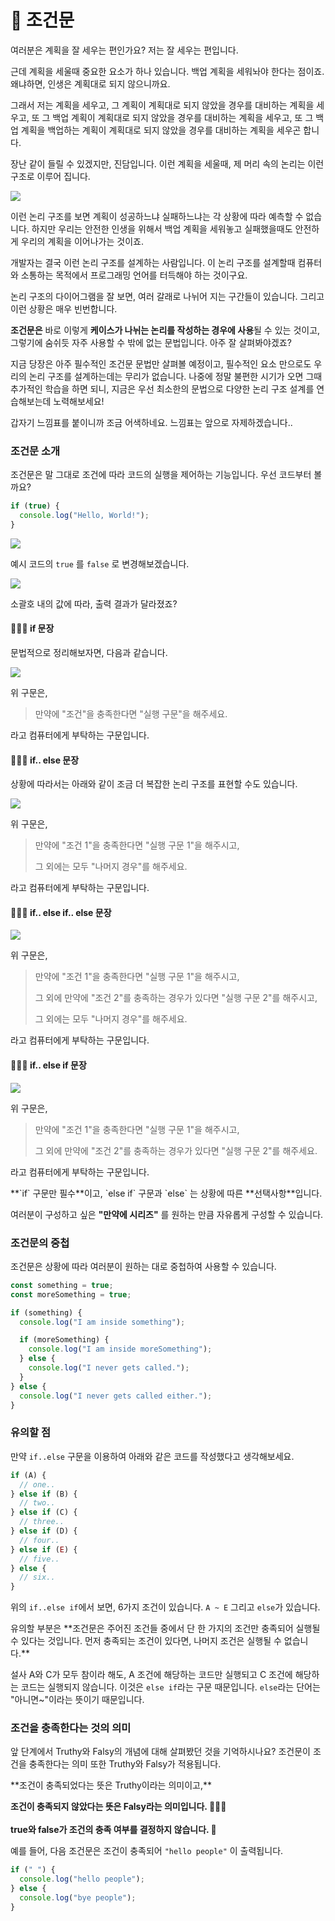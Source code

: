 # 📗 조건문

여러분은 계획을 잘 세우는 편인가요? 저는 잘 세우는 편입니다.

근데 계획을 세울때 중요한 요소가 하나 있습니다. 백업 계획을 세워놔야 한다는 점이죠. 왜냐하면, 인생은 계획대로 되지 않으니까요.

그래서 저는 계획을 세우고, 그 계획이 계획대로 되지 않았을 경우를 대비하는 계획을 세우고, 또 그 백업 계획이 계획대로 되지 않았을 경우를 대비하는 계획을 세우고, 또 그 백업 계획을 백업하는 계획이 계획대로 되지 않았을 경우를 대비하는 계획을 세우곤 합니다.

장난 같이 들릴 수 있겠지만, 진담입니다. 이런 계획을 세울때, 제 머리 속의 논리는 이런 구조로 이루어 집니다.

![](/images/posts/conditional-draw-1.svg)

이런 논리 구조를 보면 계획이 성공하느냐 실패하느냐는 각 상황에 따라 예측할 수 없습니다. 하지만 우리는 안전한 인생을 위해서 백업 계획을 세워놓고 실패했을때도 안전하게 우리의 계획을 이어나가는 것이죠.

개발자는 결국 이런 논리 구조를 설계하는 사람입니다. 이 논리 구조를 설계할때 컴퓨터와 소통하는 목적에서 프로그래밍 언어를 터득해야 하는 것이구요.

논리 구조의 다이어그램을 잘 보면, 여러 갈래로 나뉘어 지는 구간들이 있습니다. 그리고 이런 상황은 매우 빈번합니다.

**조건문은** 바로 이렇게 **케이스가 나뉘는 논리를 작성하는 경우에 사용**될 수 있는 것이고, 그렇기에 숨쉬듯 자주 사용할 수 밖에 없는 문법입니다. 아주 잘 살펴봐야겠죠?

지금 당장은 아주 필수적인 조건문 문법만 살펴볼 예정이고, 필수적인 요소 만으로도 우리의 논리 구조를 설계하는데는 무리가 없습니다. 나중에 정말 불편한 시기가 오면 그때 추가적인 학습을 하면 되니, 지금은 우선 최소한의 문법으로 다양한 논리 구조 설계를 연습해보는데 노력해보세요!

갑자기 느낌표를 붙이니까 조금 어색하네요. 느낌표는 앞으로 자제하겠습니다..

### 조건문 소개

조건문은 말 그대로 조건에 따라 코드의 실행을 제어하는 기능입니다. 우선 코드부터 볼까요?

```javascript copy
if (true) {
  console.log("Hello, World!");
}
```

![](/images/posts/conditional-1.png)

예시 코드의 `true` 를 `false` 로 변경해보겠습니다.

![](/images/posts/conditional-2.png)

소괄호 내의 값에 따라, 출력 결과가 달라졌죠?

#### 💁🏻‍♂️ if 문장

문법적으로 정리해보자면, 다음과 같습니다.

![](/images/posts/conditional-3.png)

위 구문은,

> 만약에 "조건"을 충족한다면 "실행 구문"을 해주세요.

라고 컴퓨터에게 부탁하는 구문입니다.

#### 💁🏻‍♂️ if.. else 문장

상황에 따라서는 아래와 같이 조금 더 복잡한 논리 구조를 표현할 수도 있습니다.

![](/images/posts/conditional-4.png)

위 구문은,

> 만약에 "조건 1"을 충족한다면 "실행 구문 1"을 해주시고,
>
> 그 외에는 모두 "나머지 경우"를 해주세요.

라고 컴퓨터에게 부탁하는 구문입니다.

#### 💁🏻‍♂️ if.. else if.. else 문장

![](/images/posts/conditional-5.png)

위 구문은,

> 만약에 "조건 1"을 충족한다면 "실행 구문 1"을 해주시고,
>
> 그 외에 만약에 "조건 2"를 충족하는 경우가 있다면 "실행 구문 2"를 해주시고,
>
> 그 외에는 모두 "나머지 경우"를 해주세요.

라고 컴퓨터에게 부탁하는 구문입니다.

#### 💁🏻‍♂️ if.. else if 문장

![](/images/posts/conditional-6.png)

위 구문은,

> 만약에 "조건 1"을 충족한다면 "실행 구문 1"을 해주시고,
>
> 그 외에 만약에 "조건 2"를 충족하는 경우가 있다면 "실행 구문 2"를 해주세요.

라고 컴퓨터에게 부탁하는 구문입니다.

<Callout>
**`if` 구문만 필수**이고, `else if` 구문과 `else` 는 상황에 따른 **선택사항**입니다.

여러분이 구성하고 싶은 **"만약에 시리즈"** 를 원하는 만큼 자유롭게 구성할 수 있습니다.

</Callout>

### 조건문의 중첩

조건문은 상황에 따라 여러분이 원하는 대로 중첩하여 사용할 수 있습니다.

```javascript copy
const something = true;
const moreSomething = true;

if (something) {
  console.log("I am inside something");

  if (moreSomething) {
    console.log("I am inside moreSomething");
  } else {
    console.log("I never gets called.");
  }
} else {
  console.log("I never gets called either.");
}
```

### 유의할 점

만약 `if..else` 구문을 이용하여 아래와 같은 코드를 작성했다고 생각해보세요.

```javascript copy
if (A) {
  // one..
} else if (B) {
  // two..
} else if (C) {
  // three..
} else if (D) {
  // four..
} else if (E) {
  // five..
} else {
  // six..
}
```

위의 `if..else if`에서 보면, 6가지 조건이 있습니다. `A ~ E` 그리고 `else`가 있습니다.

<Callout>
  유의할 부분은 **조건문은 주어진 조건들 중에서 단 한 가지의 조건만 충족되어
  실행될 수 있다는 것입니다. 먼저 충족되는 조건이 있다면, 나머지 조건은 실행될
  수 없습니다.**
</Callout>

설사 A와 C가 모두 참이라 해도, A 조건에 해당하는 코드만 실행되고 C 조건에 해당하는 코드는 실행되지 않습니다. 이것은 `else if`라는 구문 때문입니다. `else`라는 단어는 "아니면\~"이라는 뜻이기 때문입니다.

### 조건을 충족한다는 것의 의미

앞 단계에서 Truthy와 Falsy의 개념에 대해 살펴봤던 것을 기억하시나요? 조건문이 조건을 충족한다는 의미 또한 Truthy와 Falsy가 적용됩니다.

<Callout>
**조건이 충족되었다는 뜻은 Truthy이라는 의미이고,**

**조건이 충족되지 않았다는 뜻은 Falsy라는 의미입니다. 💁🏻‍♂️**\
\
**true와 false가 조건의 충족 여부를 결정하지 않습니다. 🚫**

</Callout>

예를 들어, 다음 조건문은 조건이 충족되어 `"hello people"` 이 출력됩니다.

```javascript copy
if (" ") {
  console.log("hello people");
} else {
  console.log("bye people");
}
```
